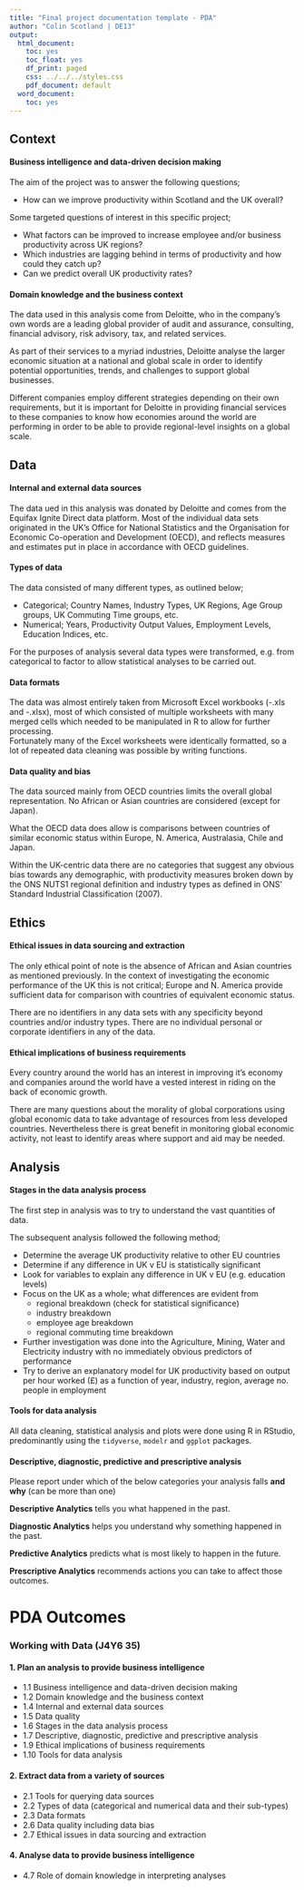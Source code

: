 ```yaml
---
title: "Final project documentation template - PDA"
author: "Colin Scotland | DE13"
output:
  html_document:
    toc: yes
    toc_float: yes
    df_print: paged
    css: ../../../styles.css
    pdf_document: default
  word_document:
    toc: yes
---
```



## Context

#### Business intelligence and data-driven decision making

The aim of the project was to answer the following questions;

* How can we improve productivity within Scotland and the UK overall? 

Some targeted questions of interest in this specific project;

* What factors can be improved to increase employee and/or business productivity 
across UK regions? 
* Which industries are lagging behind in terms of productivity and how could 
they catch up? 
* Can we predict overall UK productivity rates?

#### Domain knowledge and the business context

The data used in this analysis come from Deloitte, who in the company's own words 
are a leading global provider of audit and assurance, consulting, financial 
advisory, risk advisory, tax, and related services. 

As part of their services to a myriad industries, Deloitte analyse the larger
economic situation at a national and global scale in order to identify potential
opportunities, trends, and challenges to support global businesses.

Different companies employ different strategies depending on their own requirements,
but it is important for Deloitte in providing financial services to these companies
to know how economies around the world are performing in order to be able to 
provide regional-level insights on a global scale.

## Data

#### Internal and external data sources

The data ued in this analysis was donated by Deloitte and comes from the Equifax 
Ignite Direct data platform.  Most of the individual data sets originated in the 
UK's Office for National Statistics and the Organisation for Economic
Co-operation and Development (OECD), and reflects measures and estimates put in 
place in accordance with OECD guidelines.

#### Types of data

The data consisted of many different types, as outlined below;

* Categorical; Country Names, Industry Types, UK Regions, Age Group groups, 
UK Commuting Time groups, etc.
* Numerical; Years, Productivity Output Values, Employment Levels, Education
Indices, etc.

For the purposes of analysis several data types were transformed, e.g. from 
categorical to factor to allow statistical analyses to be carried out.

#### Data formats

The data was almost entirely taken from Microsoft Excel workbooks (-.xls and 
-.xlsx), most of which consisted of multiple worksheets with many merged cells 
which needed to be manipulated in R to allow for further processing.  
Fortunately many of the Excel worksheets were identically formatted, so a lot of 
repeated data cleaning was possible by writing functions. 

#### Data quality and bias

The data sourced mainly from OECD countries limits the overall global 
representation.  No African or Asian countries are considered (except for Japan). 

What the OECD data does allow is comparisons between countries of similar economic 
status within Europe, N. America, Australasia, Chile and Japan.

Within the UK-centric data there are no categories that suggest any obvious bias
towards any demographic, with productivity measures broken down by the ONS NUTS1 
regional definition and industry types as defined in ONS' Standard Industrial 
Classification (2007).

## Ethics

#### Ethical issues in data sourcing and extraction

The only ethical point of note is the absence of African and Asian countries as
mentioned previously.  In the context of investigating the economic performance
of the UK this is not critical; Europe and N. America provide sufficient data
for comparison with countries of equivalent economic status.

There are no identifiers in any data sets with any specificity beyond countries 
and/or industry types.  There are no individual personal or corporate identifiers
in any of the data.

#### Ethical implications of business requirements

Every country around the world has an interest in improving it's economy and 
companies around the world have a vested interest in riding on the back of economic
growth.  

There are many questions about the morality of global corporations using global
economic data to take advantage of resources from less developed countries. 
Nevertheless there is great benefit in monitoring global economic activity, not 
least to identify areas where support and aid may be needed. 

## Analysis

#### Stages in the data analysis process

The first step in analysis was to try to understand the vast quantities of data.

The subsequent analysis followed the following method;

* Determine the average UK productivity relative to other EU countries
* Determine if any difference in UK v EU is statistically significant
* Look for variables to explain any difference in UK v EU (e.g. education levels)
* Focus on the UK as a whole; what differences are evident from
  * regional breakdown (check for statistical significance)
  * industry breakdown 
  * employee age breakdown
  * regional commuting time breakdown
* Further investigation was done into the Agriculture, Mining, Water and 
Electricity industry with no immediately obvious predictors of performance
* Try to derive an explanatory model for UK productivity based on output per
hour worked (£) as a function of year, industry, region, average no. people in 
employment



#### Tools for data analysis

All data cleaning, statistical analysis and plots were done using R in RStudio, 
predominantly using the `tidyverse`, `modelr` and `ggplot` packages.

#### Descriptive, diagnostic, predictive and prescriptive analysis

Please report under which of the below categories your analysis falls **and why** (can be more than one) 

::: {.emphasis}
**Descriptive Analytics** tells you what happened in the past.

**Diagnostic Analytics** helps you understand why something happened in the past.

**Predictive Analytics** predicts what is most likely to happen in the future.

**Prescriptive Analytics** recommends actions you can take to affect those outcomes.
:::


# PDA Outcomes

### Working with Data (J4Y6 35)

#### 1. Plan an analysis to provide business intelligence

-   1.1 Business intelligence and data-driven decision making
-   1.2 Domain knowledge and the business context
-   1.4 Internal and external data sources
-   1.5 Data quality
-   1.6 Stages in the data analysis process
-   1.7 Descriptive, diagnostic, predictive and prescriptive analysis
-   1.9 Ethical implications of business requirements
-   1.10 Tools for data analysis

#### 2. Extract data from a variety of sources

-   2.1 Tools for querying data sources
-   2.2 Types of data (categorical and numerical data and their sub-types)
-   2.3 Data formats
-   2.6 Data quality including data bias
-   2.7 Ethical issues in data sourcing and extraction

#### 4. Analyse data to provide business intelligence

-   4.7 Role of domain knowledge in interpreting analyses
